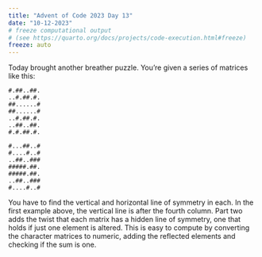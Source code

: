 ```yaml
---
title: "Advent of Code 2023 Day 13"
date: "10-12-2023"
# freeze computational output
# (see https://quarto.org/docs/projects/code-execution.html#freeze)
freeze: auto
---
```


Today brought another breather puzzle. You're given a series of matrices like this:

```
#.##..##.
..#.##.#.
##......#
##......#
..#.##.#.
..##..##.
#.#.##.#.

#...##..#
#....#..#
..##..###
#####.##.
#####.##.
..##..###
#....#..#
```
You have to find the vertical and horizontal line of symmetry in each. In the 
first example above, the vertical line is after the fourth column. Part two 
adds the twist that each matrix has a hidden line of symmetry, one that holds 
if just one element is altered. This is easy to compute by converting the character matrices 
to numeric, adding the reflected elements 
and checking if the sum is one.
